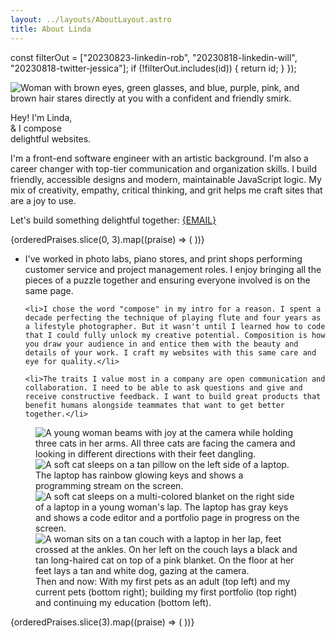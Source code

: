 ```yaml
---
layout: ../layouts/AboutLayout.astro
title: About Linda
---
```




  const filterOut = ["20230823-linkedin-rob", "20230818-linkedin-will", "20230818-twitter-jessica"];
  if (!filterOut.includes(id)) {
    return id;
  }
});

<section class="intro">
  <Image
    src={profilePic}
    class="selfie"
    alt="Woman with brown eyes, green glasses, and blue, purple, pink, and brown hair stares directly at you with a confident and friendly smirk."
    loading="eager"
  />

  <p class="gradient-text">Hey! I'm Linda, <br/> & I compose <br/> <span>delightful</span> websites.</p>
</section>

<section class="about">
  I'm a front-end software engineer with an artistic background. I'm also a career changer with top-tier communication and organization skills. I build friendly, accessible designs and modern, maintainable JavaScript logic. My mix of creativity, empathy, critical thinking, and grit helps me craft sites that are a joy to use.

  <p class="cta">Let's build something delightful together: <a href={`mailto:${EMAIL}`} class="gradient-text">{EMAIL}</a></p>

  <SocialsGrid />
</section>

<section class="praises">
  <div class="praises-wrapper">
    {orderedPraises.slice(0, 3).map((praise) => (
      <PraiseCard praise={praise}></PraiseCard>
    ))}
  </div>
</section>

<section class="trivia">
  <ul>
    <li>I've worked in photo labs, piano stores, and print shops performing customer service and project management roles. I enjoy bringing all the pieces of a puzzle together and ensuring everyone involved is on the same page.</li>

    <li>I chose the word "compose" in my intro for a reason. I spent a decade perfecting the technique of playing flute and four years as a lifestyle photographer. But it wasn't until I learned how to code that I could fully unlock my creative potential. Composition is how you draw your audience in and entice them with the beauty and details of your work. I craft my websites with this same care and eye for quality.</li>

    <li>The traits I value most in a company are open communication and collaboration. I need to be able to ask questions and give and receive constructive feedback. I want to build great products that benefit humans alongside teammates that want to get better together.</li>
  </ul>

  <figure>
    <div class="trivia-imgs-wrapper">
      <Image
        src={ogBabes}
        alt="A young woman beams with joy at the camera while holding three cats in her arms. All three cats are facing the camera and looking in different directions with their feet dangling."
      />
      <Image
        src={pipLwj}
        alt="A soft cat sleeps on a tan pillow on the left side of a laptop. The laptop has rainbow glowing keys and shows a programming stream on the screen."
      />
      <Image
        src={tmoFirstSite}
        alt="A soft cat sleeps on a multi-colored blanket on the right side of a laptop in a young woman's lap. The laptop has gray keys and shows a code editor and a portfolio page in progress on the screen."
      />
      <Image
        src={gen2Babes}
        alt="A woman sits on a tan couch with a laptop in her lap, feet crossed at the ankles. On her left on the couch lays a black and tan long-haired cat on top of a pink blanket. On the floor at her feet lays a tan and white dog, gazing at the camera."
      />
    </div>
    <figcaption>Then and now: With my first pets as an adult (top left) and my current pets (bottom right); building my first portfolio (top right) and continuing my education (bottom left).</figcaption>
  </figure>
</section>

<section class="praises">
  <div class="praises-wrapper">
    {orderedPraises.slice(3).map((praise) => (
      <PraiseCard praise={praise}></PraiseCard>
    ))}
  </div>
</section>
